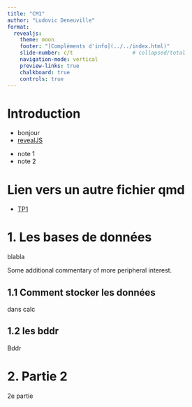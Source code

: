 ```yaml
---
title: "CM1"
author: "Ludovic Deneuville"
format: 
  revealjs: 
    theme: moon
    footer: "[Compléments d'info](../../index.html)"
    slide-number: c/t                   # collapsed/total
    navigation-mode: vertical
    preview-links: true
    chalkboard: true
    controls: true
---
```


# Introduction

- bonjour
- [revealJS](https://quarto.org/docs/presentations/revealjs/)

::: {.notes}
- note 1
- note 2
:::

# Lien vers un autre fichier qmd

- [TP1](docs/tp/tp1.qmd)

# 1. Les bases de données

blabla

::: aside
Some additional commentary of more peripheral interest.
:::

## 1.1 Comment stocker les données

dans calc

## 1.2 les bddr

Bddr

# 2. Partie 2

2e partie
